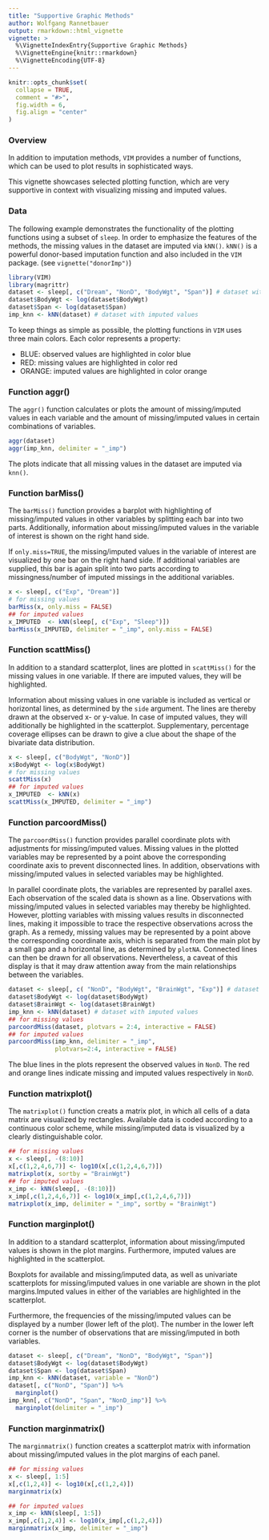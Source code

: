 ```yaml
---
title: "Supportive Graphic Methods"
author: Wolfgang Rannetbauer
output: rmarkdown::html_vignette
vignette: >
  %\VignetteIndexEntry{Supportive Graphic Methods}
  %\VignetteEngine{knitr::rmarkdown}
  %\VignetteEncoding{UTF-8}
---
```


```r
knitr::opts_chunk$set(
  collapse = TRUE,
  comment = "#>",
  fig.width = 6,
  fig.align = "center"
)
```

### Overview

In addition to imputation methods, `VIM` provides a number of functions, which can be used to plot results in sophisticated ways.  
  
This vignette showcases selected plotting function, which are very supportive in context with visualizing missing and imputed values.

### Data

The following example demonstrates the functionality of the plotting functions using a subset of `sleep`. In order to emphasize the features of the methods, the missing values in the dataset are imputed via `kNN()`. `kNN()` is a powerful donor-based imputation function and also included in the `VIM` package. (see `vignette("donorImp")`)

```r
library(VIM)
library(magrittr)
dataset <- sleep[, c("Dream", "NonD", "BodyWgt", "Span")] # dataset with missings
dataset$BodyWgt <- log(dataset$BodyWgt)
dataset$Span <- log(dataset$Span)
imp_knn <- kNN(dataset) # dataset with imputed values
```

To keep things as simple as possible, the plotting functions in `VIM` uses three main colors. Each color represents a property:

* BLUE:     observed values are highlighted in color blue
* RED:      missing values are highlighted in color red
* ORANGE:   imputed values are highlighted in color orange


### Function aggr()

The `aggr()` function calculates or plots the amount of missing/imputed values in each variable and the amount of missing/imputed values in certain combinations of variables.

```r
aggr(dataset) 
aggr(imp_knn, delimiter = "_imp") 
```

The plots indicate that all missing values in the dataset are imputed via `knn()`. 

### Function barMiss()

The `barMiss()` function provides a barplot with highlighting of missing/imputed values in other variables by splitting each bar into two parts. Additionally, information about missing/imputed values in the variable of interest is shown on the right hand side.  
  
If `only.miss=TRUE`, the missing/imputed values in the variable of interest are visualized by one bar on the right hand side. If additional variables are supplied, this bar is again split into two parts according to missingness/number of imputed missings in the additional variables.

```r
x <- sleep[, c("Exp", "Dream")]
# for missing values
barMiss(x, only.miss = FALSE)
## for imputed values
x_IMPUTED  <- kNN(sleep[, c("Exp", "Sleep")])
barMiss(x_IMPUTED, delimiter = "_imp", only.miss = FALSE)
```


### Function scattMiss()

In addition to a standard scatterplot, lines are plotted in `scattMiss()` for the missing values in one variable. If there are imputed values, they will be highlighted.  
  
Information about missing values in one variable is included as vertical or horizontal lines, as determined by the `side` argument. The lines are thereby drawn at the observed x- or y-value. In case of imputed values, they will additionally be highlighted in the scatterplot. Supplementary, percentage coverage ellipses can be drawn to give a clue about the shape of the bivariate data distribution.


```r
x <- sleep[, c("BodyWgt", "NonD")]
x$BodyWgt <- log(x$BodyWgt)
# for missing values
scattMiss(x)
## for imputed values
x_IMPUTED  <- kNN(x)
scattMiss(x_IMPUTED, delimiter = "_imp")
```

### Function parcoordMiss()

The `parcoordMiss()` function provides parallel coordinate plots with adjustments for missing/imputed values. Missing values in the plotted variables may be represented by a point above the corresponding coordinate axis to prevent disconnected lines. In addition, observations with missing/imputed values in selected variables may be highlighted.  
  
In parallel coordinate plots, the variables are represented by parallel axes. Each observation of the scaled data is shown as a line. Observations with missing/imputed values in selected variables may thereby be highlighted. However, plotting variables with missing values results in disconnected lines, making it impossible to trace the respective observations across the graph. As a remedy, missing values may be represented by a point above the corresponding coordinate axis, which is separated from the main plot by a small gap and a horizontal line, as determined by `plotNA`. Connected lines can then be drawn for all observations. Nevertheless, a caveat of this display is that it may draw attention away from the main relationships between the variables.


```r
dataset <- sleep[, c( "NonD", "BodyWgt", "BrainWgt", "Exp")] # dataset with missings
dataset$BodyWgt <- log(dataset$BodyWgt)
dataset$BrainWgt <- log(dataset$BrainWgt)
imp_knn <- kNN(dataset) # dataset with imputed values
## for missing values
parcoordMiss(dataset, plotvars = 2:4, interactive = FALSE)
## for imputed values
parcoordMiss(imp_knn, delimiter = "_imp",
             plotvars=2:4, interactive = FALSE)
```

The blue lines in the plots represent the observed values in `NonD`. The red and orange lines indicate missing and imputed values respectively in `NonD`.


### Function matrixplot()

The `matrixplot()` function creats a matrix plot, in which all cells of a data matrix are visualized by rectangles. Available data is coded according to a continuous color scheme, while missing/imputed data is visualized by a clearly distinguishable color.  
  
```r
## for missing values
x <- sleep[, -(8:10)]
x[,c(1,2,4,6,7)] <- log10(x[,c(1,2,4,6,7)])
matrixplot(x, sortby = "BrainWgt")
## for imputed values
x_imp <- kNN(sleep[, -(8:10)])
x_imp[,c(1,2,4,6,7)] <- log10(x_imp[,c(1,2,4,6,7)])
matrixplot(x_imp, delimiter = "_imp", sortby = "BrainWgt")
```


### Function marginplot()

In addition to a standard scatterplot, information about missing/imputed values is shown in the plot margins. Furthermore, imputed values are highlighted in the scatterplot.  
  
Boxplots for available and missing/imputed data, as well as univariate scatterplots for missing/imputed values in one variable are shown in the plot margins.Imputed values in either of the variables are highlighted in the scatterplot.  
  
Furthermore, the frequencies of the missing/imputed values can be displayed by a number (lower left of the plot). The number in the lower left corner is the number of observations that are missing/imputed in both variables.

```r
dataset <- sleep[, c("Dream", "NonD", "BodyWgt", "Span")]
dataset$BodyWgt <- log(dataset$BodyWgt)
dataset$Span <- log(dataset$Span)
imp_knn <- kNN(dataset, variable = "NonD") 
dataset[, c("NonD", "Span")] %>% 
  marginplot()
imp_knn[, c("NonD", "Span", "NonD_imp")] %>% 
  marginplot(delimiter = "_imp")
```


### Function marginmatrix()

The `marginmatrix()` function creates a scatterplot matrix with information about missing/imputed values in the plot margins of each panel.


```r
## for missing values
x <- sleep[, 1:5]
x[,c(1,2,4)] <- log10(x[,c(1,2,4)])
marginmatrix(x)

## for imputed values
x_imp <- kNN(sleep[, 1:5])
x_imp[,c(1,2,4)] <- log10(x_imp[,c(1,2,4)])
marginmatrix(x_imp, delimiter = "_imp")
```


